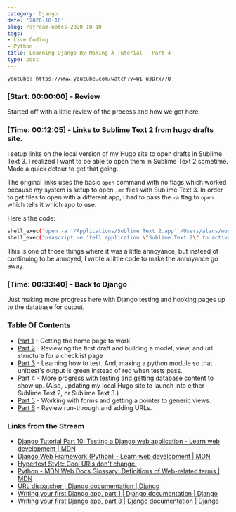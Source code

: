 ```yaml
---
category: Django
date: '2020-10-10'
slug: /stream-notes-2020-10-10
tags:
- Live Coding
- Python
title: Learning Django By Making A Tutorial - Part 4
type: post
---
```



`youtube: https://www.youtube.com/watch?v=WI-u3Drx77Q`


### [Start: 00:00:00] - Review

Started off with a little review of the process and how we got here. 

### [Time: 00:12:05] - Links to Sublime Text 2 from hugo drafts site. 

I setup links on the local version of my Hugo site to open drafts in Sublime Text 3. I realized I want to be able to open them in Sublime Text 2 sometime. Made a quick detour to get that going. 

The original links uses the basic `open` command with no flags which worked because my system is setup to open `.md` files with Sublime Text 3. In order to get files to open with a different app, I had to pass the `-a` flag to `open` which tells it which app to use. 

Here's the code:

```bash
shell_exec("open -a '/Applications/Sublime Text 2.app' /Users/alans/woodshed/alanwsmith.com/prod/content/2-quarts/index.md");
shell_exec("osascript -e 'tell application \"Sublime Text 2\" to activate'");
```

This is one of those things where it was a little annoyance, but instead of continuing to be annoyed, I wrote a little code to make the annoyance go away.


### [Time: 00:33:40] - Back to Django

Just making more progress here with Django testing and hooking pages up to the database for output. 


### Table Of Contents

- [Part 1](/stream-notes-2020-10-06/) - Getting the home page to work
- [Part 2](/stream-notes-2020-10-08/) - Reviewing the first draft and building a model, view, and url structure for a checklist page
- [Part 3](/stream-notes-2020-10-09/) - Learning how to test. And, making a python module so that unittest's output is green instead of red when tests pass. 
- [Part 4](/stream-notes-2020-10-10/) - More progress with testing and getting database content to show up. (Also, updating my local Hugo site to launch into either Sublime Text 2, or Sublime Text 3.)
- [Part 5](/stream-notes-2020-10-10-2/) - Working with forms and getting a pointer to generic views.
- [Part 6](/stream-notes-2020-10-11/) - Review run-through and adding URLs. 






### Links from the Stream

- [Django Tutorial Part 10: Testing a Django web application - Learn web development | MDN](https://developer.mozilla.org/en-US/docs/Learn/Server-side/Django/Testing)
- [Django Web Framework (Python) - Learn web development | MDN](https://developer.mozilla.org/en-US/docs/Learn/Server-side/Django)
- [Hypertext Style: Cool URIs don't change.](https://www.w3.org/Provider/Style/URI)
- [Python - MDN Web Docs Glossary: Definitions of Web-related terms | MDN](https://developer.mozilla.org/en-US/docs/Glossary/Python)
- [URL dispatcher | Django documentation | Django](https://docs.djangoproject.com/en/3.1/topics/http/urls/)
- [Writing your first Django app, part 1 | Django documentation | Django](https://docs.djangoproject.com/en/3.1/intro/tutorial01/)
- [Writing your first Django app, part 3 | Django documentation | Django](https://docs.djangoproject.com/en/3.1/intro/tutorial03/)